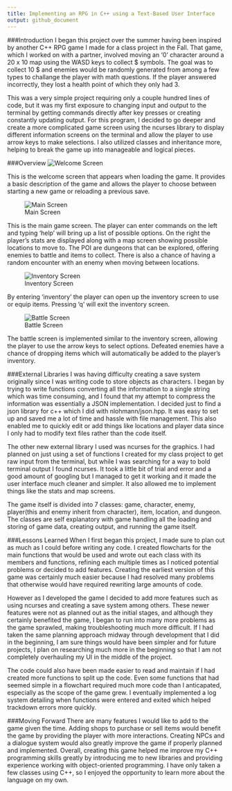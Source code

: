 ```yaml
---
title: Implementing an RPG in C++ using a Text-Based User Interface
output: github_document
---
```


###Introduction
I began this project over the summer having been inspired by another C++ RPG game I made for a class project in the Fall. That game, which I worked on with a partner, involved moving an '0' character around a 20 x 10 map using the WASD keys to collect \$ symbols. The goal was to collect 10 \$ and enemies would be randomly generated from among a few types to challange the player with math questions. If the player answered incorrectly, they lost a health point of which they only had 3. 

This was a very simple project requiring only a couple hundred lines of code, but it was my first exposure to changing input and output to the terminal by getting commands directly after key presses or creating constantly updating output. For this program, I decided to go deeper and create a more complicated game screen using the ncurses library to display different information screens on the terminal and allow the player to use arrow keys to make selections. I also utilized classes and inheritance more, helping to break the game up into manageable and logical pieces. 

###Overview
![Welcome Screen](images/welcome_screen.png)

This is the welcome screen that appears when loading the game. It provides a basic description of the game and allows the player to choose between starting a new game or reloading a previous save. 

![Main Screen](images/main_screen.png)

This is the main game screen. The player can enter commands on the left and typing 'help' will bring up a list of possible options. On the right the player's stats are displayed along with a map screen showing possible locations to move to. The POI are dungeons that can be explored, offering enemies to battle and items to collect. There is also a chance of having a random encounter with an enemy when moving between locations.

![Inventory Screen](images/inventory_screen.png)

By entering 'inventory' the player can open up the inventory screen to use or equip items. Pressing 'q' will exit the inventory screen. 

![Battle Screen](images/battle_screen.png)

The battle screen is implemented similar to the inventory screen, allowing the player to use the arrow keys to select options. Defeated enemies have a chance of dropping items which will automatically be added to the player's inventory. 

###External Libraries
I was having difficulty creating a save system originally since I was writing code to store objects as characters. I began by trying to write functions converting all the information to a single string which was time consuming, and I found that my attempt to compress the information was essentially a JSON implementation. I decided just to find a json library for c++ which I did with nlohmann/json.hpp. It was easy to set up and saved me a lot of time and hassle with file management. This also enabled me to quickly edit or add things like locations and player data since I only had to modify text files rather than the code itself. 

The other new external library I used was ncurses for the graphics. I had planned on just using a set of functions I created for my class project to get raw input from the terminal, but while I was searching for a way to bold terminal output I found ncurses. It took a little bit of trial and error and a good amount of googling but I managed to get it working and it made the user interface much cleaner and simpler. It also allowed me to implement things like the stats and map screens.

The game itself is divided into 7 classes: game, character, enemy, player(this and enemy inherit from character), item, location, and dungeon. The classes are self explanatory with game handling all the loading and storing of game data, creating output, and running the game itself. 

###Lessons Learned
When I first began this project, I made sure to plan out as much as I could before writing any code. I created flowcharts for the main functions that would be used and wrote out each class with its members and functions, refining each multiple times as I noticed potential problems or decided to add features. Creating the earliest version of this game was certainly much easier because I had resolved many problems that otherwise would have required rewriting large amounts of code. 

However as I developed the game I decided to add more features such as using ncurses and creating a save system among others. These newer features were not as planned out as the initial stages, and although they certainly benefited the game, I began to run into many more problems as the game sprawled, making troubleshooting much more difficult. If I had taken the same planning approach midway through development that I did in the beginning, I am sure things would have been simpler and for future projects, I plan on researching much more in the beginning so that I am not completely overhauling my UI in the middle of the project. 

The code could also have been made easier to read and maintain if I had created more functions to split up the code. Even some functions that had seemed simple in a flowchart required much more code than I anticapated, especially as the scope of the game grew. I eventually implemented a log system detailing when functions were entered and exited which helped trackdown errors more quickly. 

###Moving Forward
There are many features I would like to add to the game given the time. Adding shops to purchase or sell items would benefit the game by providing the player with more interactions. Creating NPCs and a dialogue system would also greatly improve the game if properly planned and implemented. Overall, creating this game helped me improve my C++ programming skills greatly by introducing me to new libraries and providing experience working with object-oriented programming. I have only taken a few classes using C++, so I enjoyed the opportunity to learn more about the language on my own. 